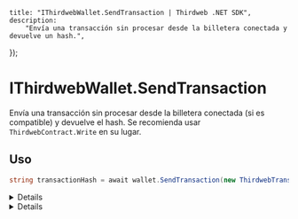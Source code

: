 
    title: "IThirdwebWallet.SendTransaction | Thirdweb .NET SDK",
    description:
        "Envía una transacción sin procesar desde la billetera conectada y devuelve un hash.",
});

# IThirdwebWallet.SendTransaction

Envía una transacción sin procesar desde la billetera conectada (si es compatible) y devuelve el hash. Se recomienda usar `ThirdwebContract.Write` en su lugar.

## Uso

```csharp
string transactionHash = await wallet.SendTransaction(new ThirdwebTransactionInput(...));
```

<Details summary="Parámetros">

### ThirdwebTransactionInput

Objeto `ThirdwebTransactionInput` que contiene los detalles necesarios de la transacción, como `To`, `Data`, `Value`.

</Details>

<Details summary="Valor de retorno">

### string

El hash de la transacción como un `string`.

</Details>

